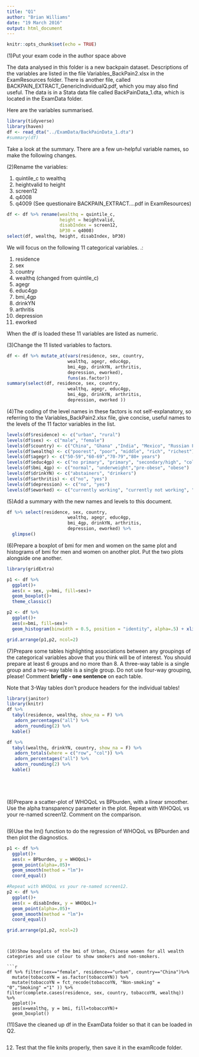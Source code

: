 ```yaml
---
title: "Q1"
author: "Brian Williams"
date: "19 March 2016"
output: html_document
---
```


```r
knitr::opts_chunk$set(echo = TRUE)
```

(1)Put your exam code in the author space above

The data analysed in this folder is a new backpain dataset.  Descriptions of the variables are listed in the file Variables_BackPain2.xlsx in the ExamResources folder. There is another file, called BACKPAIN_EXTRACT_GenericIndividualQ.pdf, which you may also find useful.
The data is in a Stata data file called BackPainData_1.dta, which is located in the ExamData folder.


Here are the variables summarised.

```r
library(tidyverse)
library(haven)
df <- read_dta("../ExamData/BackPainData_1.dta")
#summary(df)
```

Take a look at the summary. There are a few un-helpful variable names, so make the following changes.

(2)Rename the variables:

1. quintile_c to wealthq
2. heightvalid to height
3. screen12
4. q4008
5. q4009 (See questionaire BACKPAIN_EXTRACT....pdf in ExamResources)

```r
df <- df %>% rename(wealthq = quintile_c,
                    height = heightvalid,
                    disabIndex = screen12,
                    bP30 = q4008)
select(df, wealthq, height, disabIndex, bP30)


```


We will focus on the following 11 categorical variables. .:

1. residence
2. sex
3. country
4. wealthq (changed from quintile_c) 
5. agegr
6. educ4gp
7. bmi_4gp
8. drinkYN
9. arthritis
10. depression
11. eworked

When the df is loaded these 11 variables are listed as numeric.  

(3)Change the 11 listed variables to factors.

```r
df <- df %>% mutate_at(vars(residence, sex, country,
                       wealthq, agegr, educ4gp,
                       bmi_4gp, drinkYN, arthritis,
                       depression, eworked),
                       funs(as.factor))
summary(select(df, residence, sex, country,
                       wealthq, agegr, educ4gp,
                       bmi_4gp, drinkYN, arthritis,
                       depression, eworked ))

```


(4)The coding of the level names in these factors is not self-explanatory, so referring to the Variables_BackPain2.xlsx file, give concise, useful names to the levels of the 11 factor variables in the list.

```r
levels(df$residence) <- c("urban", "rural")
levels(df$sex) <- c("male", "female")
levels(df$country) <- c("China", "Ghana" ,"India", "Mexico", "Russian Fed", "Sth Africa")
levels(df$wealthq) <- c("poorest", "poor", "middle", "rich", "richest")
levels(df$agegr) <- c("50-59","60-69","70-79","80+ years")
levels(df$educ4gp) <- c("no primary", "primary", "secondary/high", "college/university")
levels(df$bmi_4gp) <- c("normal", "underweight","pre-obese", "obese")
levels(df$drinkYN) <- c("abstainers", "drinkers")
levels(df$arthritis) <- c("no", "yes")
levels(df$depression) <- c("no", "yes")
levels(df$eworked) <- c("currently working", "currently not working", "never worked")

```


(5)Add a summary with the new names and levels to this document.
```r
df %>% select(residence, sex, country,
                       wealthq, agegr, educ4gp,
                       bmi_4gp, drinkYN, arthritis,
                       depression, eworked) %>% 
  glimpse()
```


(6)Prepare a boxplot of bmi for men and women on the same plot and histograms of bmi for men and women on another plot. Put the two plots alongside one another.

```r
library(gridExtra)

p1 <- df %>% 
  ggplot()+
  aes(x = sex, y=bmi, fill=sex)+
  geom_boxplot()+
  theme_classic()

p2 <- df %>% 
  ggplot()+
  aes(x=bmi, fill=sex)+
  geom_histogram(binwidth = 0.5, position = "identity", alpha=.5) + xlim(0,75)

grid.arrange(p1,p2, ncol=2)

```


(7)Prepare some tables highlighting associations between any groupings of the categorical variables above that you think will be of interest. You should prepare at least 6 groups and no more than 8. A three-way table is a single group and a two-way table is a single group. Do not use four-way grouping, please! Comment **briefly - one sentence** on each table.

Note that 3-Way tables don't produce headers for the individual tables!

```r
library(janitor)
library(knitr)
df %>%
  tabyl(residence, wealthq, show_na = F) %>% 
   adorn_percentages("all") %>% 
   adorn_rounding(2) %>% 
  kable()


```

```r
df %>% 
  tabyl(wealthq, drinkYN, country, show_na = F) %>% 
   adorn_totals(where = c("row", "col")) %>% 
   adorn_percentages("all") %>% 
   adorn_rounding(2) %>% 
  kable()

```

```r

```


```r

```


```r

```


```r

```


(8)Prepare a scatter-plot of WHOQoL vs BPburden, with a linear smoother. Use the alpha transparency parameter in the plot. Repeat with WHOQoL vs your re-named screen12.
Comment on the comparison.

```r

```


(9)Use the lm() function to do the regression of WHOQoL vs BPburden and then plot the diagnostics.


```r
p1 <- df %>% 
  ggplot()+
  aes(x = BPburden, y = WHOQoL)+
  geom_point(alpha=.05)+
  geom_smooth(method = "lm")+
  coord_equal()

#Repeat with WHOQoL vs your re-named screen12.
p2 <- df %>% 
  ggplot()+
  aes(x = disabIndex, y = WHOQoL)+
  geom_point(alpha=.05)+
  geom_smooth(method = "lm")+
  coord_equal()

grid.arrange(p1,p2, ncol=2)
```



```


(10)Show boxplots of the bmi of Urban, Chinese women for all wealth categories and use colour to show smokers and non-smokers.

```r
df %>% filter(sex=="female", residence=="urban", country=="China")%>%
  mutate(tobaccoYN = as.factor(tobaccoYN)) %>% 
  mutate(tobaccoYN = fct_recode(tobaccoYN, "Non-smoking" = "0","Smoking" ="1" )) %>% 
filter(complete.cases(residence, sex, country, tobaccoYN, wealthq)) %>% 
  ggplot()+
  aes(x=wealthq, y = bmi, fill=tobaccoYN)+
  geom_boxplot()

```
(11)Save the cleaned up df in the ExamData folder so that it can be loaded in Q2.

```r

```


(12) Test that the file knits properly, then save it in the examRcode folder.

